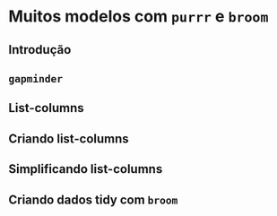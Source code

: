 # Muitos modelos com `purrr` e `broom`

## Introdução

## `gapminder`

## List-columns

## Criando list-columns

## Simplificando list-columns 

## Criando dados tidy com `broom`

